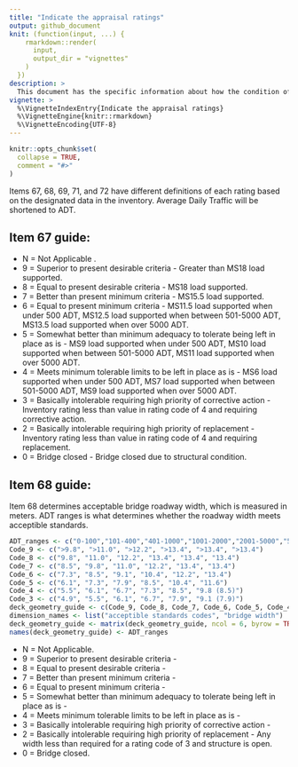 ```yaml
---
title: "Indicate the appraisal ratings"
output: github_document
knit: (function(input, ...) {
    rmarkdown::render(
      input,
      output_dir = "vignettes"
    )
  })
description: >
  This document has the specific information about how the condition of the structure is rated in items 58-62
vignette: >
  %\VignetteIndexEntry{Indicate the appraisal ratings}
  %\VignetteEngine{knitr::rmarkdown}
  %\VignetteEncoding{UTF-8}
---
```


```r
knitr::opts_chunk$set(
  collapse = TRUE,
  comment = "#>"
)
```

Items 67, 68, 69, 71, and 72 have different definitions of each rating based on the designated data in the inventory. Average Daily Traffic will be shortened to ADT.

## Item 67 guide:

* N = Not Applicable .
* 9 = Superior to present desirable criteria - Greater than MS18 load supported.
* 8 = Equal to present desirable criteria - MS18 load supported.
* 7 = Better than present minimum criteria - MS15.5 load supported.
* 6 = Equal to present minimum criteria - MS11.5 load supported when under 500 ADT, MS12.5 load supported when between 501-5000 ADT, MS13.5 load supported when over 5000 ADT.
* 5 = Somewhat better than minimum adequacy to tolerate being left in place as is - MS9 load supported when under 500 ADT, MS10 load supported when between 501-5000 ADT, MS11 load supported when over 5000 ADT.
* 4 = Meets minimum tolerable limits to be left in place as is - MS6 load supported when under 500 ADT, MS7 load supported when between 501-5000 ADT, MS9 load supported when over 5000 ADT.
* 3 = Basically intolerable requiring high priority of corrective action - Inventory rating less than value in rating code of 4 and requiring corrective action. 
* 2 = Basically intolerable requiring high priority of replacement - Inventory rating less than value in rating       code of 4 and requiring replacement. 
* 0 = Bridge closed - Bridge closed due to structural condition.

## Item 68 guide:


Item 68 determines acceptable bridge roadway width, which is measured in meters. ADT ranges is what determines whether the roadway width meets acceptible standards. 

```r
ADT_ranges <- c("0-100","101-400","401-1000","1001-2000","2001-5000","5000")
Code_9 <- c(">9.8", ">11.0", ">12.2", ">13.4", ">13.4", ">13.4")
Code_8 <- c("9.8", "11.0", "12.2", "13.4", "13.4", "13.4")
Code_7 <- c("8.5", "9.8", "11.0", "12.2", "13.4", "13.4")
Code_6 <- c("7.3", "8.5", "9.1", "10.4", "12.2", "13.4")
Code_5 <- c("6.1", "7.3", "7.9", "8.5", "10.4", "11.6")
Code_4 <- c("5.5", "6.1", "6.7", "7.3", "8.5", "9.8 (8.5)")
Code_3 <- c("4.9", "5.5", "6.1", "6.7", "7.9", "9.1 (7.9)")
deck_geometry_guide <- c(Code_9, Code_8, Code_7, Code_6, Code_5, Code_4, Code_3)
dimension_names <- list("acceptible standards codes", "bridge width")
deck_geometry_guide <- matrix(deck_geometry_guide, ncol = 6, byrow = TRUE, dimnames = dimension_names)
names(deck_geometry_guide) <- ADT_ranges
```


* N = Not Applicable.
* 9 = Superior to present desirable criteria - 
* 8 = Equal to present desirable criteria - 
* 7 = Better than present minimum criteria - 
* 6 = Equal to present minimum criteria - 
* 5 = Somewhat better than minimum adequacy to tolerate being left in place as is - 
* 4 = Meets minimum tolerable limits to be left in place as is - 
* 3 = Basically intolerable requiring high priority of corrective action - 
* 2 = Basically intolerable requiring high priority of replacement - Any width less than required for a rating code of 3 and structure is open. 
* 0 = Bridge closed.
